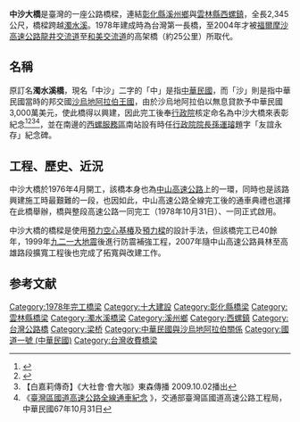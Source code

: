 {{Infobox_Bridge
|bridge_name=中沙大橋<br><small>Zhongsha Bridge
|image= Zhong-sha bridge.JPG
|caption= 中沙大橋
|official_name= 中沙大橋
|other_name= 濁水溪橋 
|carries= {{Jct|country=TWN|NH-ALL|1}}
|crosses= [[濁水溪|濁水溪]]
|locale= {{ROC-TW}}[[彰化縣|彰化縣]][[溪州鄉|溪州鄉]]、[[雲林縣|雲林縣]][[西螺鎮|西螺鎮]]
|maint= [[交通部高速公路局|交通部高速公路局]]
|id=
|design= 預力空心基椿及預力樑
|mainspan= {{convert|35|m|ft|0}}
|length= {{convert|2,345|m|ft|0}}
|width=  {{convert|23|m|ft|0}}
|height= {{convert|24|m|ft|0}}
|clearance= 
|below= 
|aadtraffic=
|open=1978年10月31日
|closed= 
|toll= [[高速公路電子收費系統_(台灣)|高速公路電子收費]]
|coordinates= {{coord|23.806392|N|120.483627|E|display=title,inline}}
}}

'''中沙大橋'''是臺灣的一座公路橋樑，連結[[彰化縣|彰化縣]][[溪州鄉|溪州鄉]]與[[雲林縣|雲林縣]][[西螺鎮|西螺鎮]]，全長2,345公尺，橋樑跨越[[濁水溪|濁水溪]]。1978年建成時為台灣第一長橋，至2004年才被[[福爾摩沙高速公路|福爾摩沙高速公路]][[龍井交流道_(國道3號)|龍井交流道]]至[[烏日交流道|和美交流道]]的高架橋（約25公里）所取代。

==名稱==
原訂名'''濁水溪橋'''，現名「中沙」二字的「中」是指[[中華民國|中華民國]]，而「沙」則是指中華民國當時的邦交國[[沙烏地阿拉伯王國|沙烏地阿拉伯王國]]，由於沙烏地阿拉伯以無息貸款予中華民國3,000萬美元，使此橋得以興建，因此完工後奉[[行政院|行政院]]核定命名為中沙大橋來表彰紀念<ref>{{cite web|language=zh-tw|url=http://ktli.sinica.edu.tw/people/%BB%AF%ACJ%A9%F7.html|title=趙既昌先生簡歷|author=|publisher=|date=|accessdate=2015-08-29}}</ref><ref>{{cite web |url=http://taipei.tzuchi.org.tw/rhythms/magazine/content/58/2/taiwan_m.htm |title=存档副本 |accessdate=2007-09-04 |deadurl=yes |archiveurl=https://archive.is/20120714181217/http://taipei.tzuchi.org.tw/rhythms/magazine/content/58/2/taiwan_m.htm |archivedate=2012-07-14 }}</ref><ref>【白嘉莉傳奇】《大社會·會大咖》東森傳播 2009.10.02播出</ref><ref>《[http://www.freeway.gov.tw/NorthArchives//Upload/201503/%E8%87%BA%E7%81%A3%E5%8D%80%E5%9C%8B%E9%81%93%E9%AB%98%E9%80%9F%E5%85%AC%E8%B7%AF%E5%85%A8%E7%B7%9A%E9%80%9A%E8%BB%8A%E7%B4%80%E5%BF%B5.pdf 臺灣區國道高速公路全線通車紀念] {{Wayback|url=http://www.freeway.gov.tw/NorthArchives//Upload/201503/%E8%87%BA%E7%81%A3%E5%8D%80%E5%9C%8B%E9%81%93%E9%AB%98%E9%80%9F%E5%85%AC%E8%B7%AF%E5%85%A8%E7%B7%9A%E9%80%9A%E8%BB%8A%E7%B4%80%E5%BF%B5.pdf |date=20150402100619 }}》，交通部臺灣區國道高速公路工程局，中華民國67年10月31日</ref>，並在南邊的[[西螺服務區|西螺服務區]]南站設有時任[[行政院院長|行政院院長]][[孫運璿|孫運璿]]題字「友誼永存」紀念碑。

== 工程、歷史、近況 ==
中沙大橋於1976年4月開工，該橋本身也為[[中山高速公路|中山高速公路]]上的一環，同時也是該路興建施工時最艱難的一段，也因如此，中山高速公路全線完工後的通車典禮也選擇在此橋舉辦，橋與整段高速公路一同完工（1978年10月31日）、一同正式啟用。

中沙大橋的橋樑是使用[[預力空心基椿|預力空心基椿]]及[[預力樑|預力樑]]的設計手法，但該橋完工已40餘年，1999年[[九二一大地震|九二一大地震]]後進行防震補強工程，2007年隨中山高速公路員林至高雄路段擴寬工程後也完成了拓寬與改建工作。

==参考文献==
<div class="references-small">
<references />
</div>

{{濁水溪}}
[[Category:1978年完工橋梁|Category:1978年完工橋梁]]
[[Category:十大建設|Category:十大建設]]
[[Category:彰化縣橋梁|Category:彰化縣橋梁]]
[[Category:雲林縣橋梁|Category:雲林縣橋梁]]
[[Category:濁水溪橋梁|Category:濁水溪橋梁]]
[[Category:溪州鄉|Category:溪州鄉]]
[[Category:西螺鎮|Category:西螺鎮]]
[[Category:台灣公路橋|Category:台灣公路橋]]
[[Category:梁桥|Category:梁桥]]
[[Category:中華民國與沙烏地阿拉伯關係|Category:中華民國與沙烏地阿拉伯關係]]
[[Category:國道一號_(中華民國)|Category:國道一號 (中華民國)]]
[[Category:台灣收費橋梁|Category:台灣收費橋梁]]